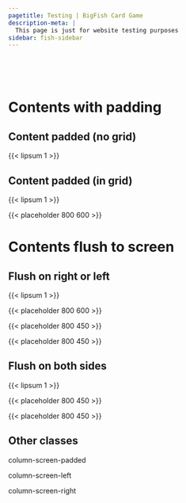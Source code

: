 ```yaml
---
pagetitle: Testing | BigFish Card Game
description-meta: |
  This page is just for website testing purposes
sidebar: fish-sidebar
---
```


::: {.column-screen-nogap .hero-img .hero-strip-page .img-container}
   
:::

::: spacer-2em
   
:::

<!-- sets default body text of whole page slightly larger -->
:::::::::::::: homepage-p

# Contents with padding

<!-- start padded content -->
::::::::::: {.grid .column-screen-padded style="--bs-columns: 1;"}
## Content padded (no grid)

{{< lipsum 1 >}}
:::::::::::

<!-- start padded grid -->
::::::::::: {.grid .column-screen-nogap .justify-contents-evenly .align-items-center .my-4}
<!-- text column -->
:::::::: {.g-col-12 .g-col-sm-12 .g-col-md-12 .g-col-lg-6 .g-col-xl-8 .g-col-xxl-8 .mx-2 .mx-lg-3 .mx-xl-4 .mx-xxl-5 .show-grid}

## Content padded (in grid)

{{< lipsum 1 >}}

<!-- end text column -->
::::::::

<!-- image column  -->
:::::::: {.g-col-12 .g-col-sm-12 .g-col-md-12 .g-col-lg-6 .g-col-xl-4 .g-col-xxl-4 .text-center .img-container .show-grid}
{{< placeholder 800 600 >}}
::::::::
<!-- end padded grid -->
:::::::::::

# Contents flush to screen

<!-- start flush grid -->
::::::::::: {.grid .column-screen-nogap .justify-contents-evenly .align-items-center .my-4}
<!-- text column -->
:::::::: {.g-col-12 .g-col-sm-12 .g-col-md-12 .g-col-lg-6 .g-col-xl-8 .g-col-xxl-8 .mx-2 .mx-lg-3 .mx-xl-4 .mx-xxl-5 .show-grid}

## Flush on right or left

{{< lipsum 1 >}}

<!-- end text column -->
::::::::

<!-- image column  -->
:::::::: {.g-col-12 .g-col-sm-12 .g-col-md-12 .g-col-lg-6 .g-col-xl-4 .g-col-xxl-4 .text-center .img-container .show-grid}
{{< placeholder 800 600 >}}
::::::::
<!-- end flush grid -->
:::::::::::

<!-- start flush on both sides grid -->
:::::::::::: {.grid .column-screen-nogap .justify-contents-evenly .align-items-center .my-4}
<!-- image column  -->
::::::::: {.g-col-12 .g-col-sm-12 .g-col-md-12 .g-col-xl-3 .text-center .img-container .show-grid}
:::::: {.grid .m-0 .img-container}
::: {.g-col-12 .g-col-md-6 .g-col-xl-12 .img-container .show-grid}
{{< placeholder 800 450 >}}
:::

::: {.g-col-12 .g-col-md-6 .g-col-xl-12 .img-container .show-grid}
{{< placeholder 800 450 >}}
:::
::::::
:::::::::

<!-- text column -->
::::::::: {.g-col-12 .g-col-sm-12 .g-col-md-12 .g-col-lg-12 .g-col-xl-6 .my-2 .mx-2 .mx-lg-3 .mx-xl-4 .mx-xxl-5 .show-grid}
## Flush on both sides

{{< lipsum 1 >}}

<!-- end text column -->
:::::::::

<!-- image column -->
::::::::: {.g-col-12 .g-col-sm-12 .g-col-md-12 .g-col-xl-3 .text-center .img-container .show-grid}
:::::: {.grid .m-0 .img-container}
::: {.g-col-12 .g-col-md-6 .g-col-xl-12 .img-container .show-grid}
{{< placeholder 800 450 >}}
:::

::: {.g-col-12 .g-col-md-6 .g-col-xl-12 .img-container .show-grid}
{{< placeholder 800 450 >}}
:::
::::::
:::::::::
::::::::::::

## Other classes

::: {.column-screen-padded .text-center .show-grid}
column-screen-padded
:::

::: {.column-screen-left .text-center .show-grid}
column-screen-left
:::

::: {.column-screen-right .text-center .show-grid}
column-screen-right
:::

<!-- ::: {.column-body .text-center .show-grid} -->
<!-- column-body -->
<!-- ::: -->

<!-- ::: {.column-body-outset .text-center .show-grid} -->
<!-- column-body-outset -->
<!-- ::: -->

<!-- ::: {.column-page-inset .text-center .show-grid} -->
<!-- column-page-inset -->
<!-- ::: -->

<!-- ::: {.column-page .text-center .show-grid} -->
<!-- column-page -->
<!-- ::: -->

<!-- ::: {.column-screen-inset .text-center .show-grid} -->
<!-- column-screen-inset -->
<!-- ::: -->

<!-- ::: {.column-screen .text-center .show-grid} -->
<!-- column-screen -->
<!-- ::: -->

<!-- end larger body text -->
::::::::::::::
